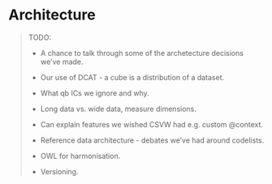 # Architecture

> TODO:
>
> - A chance to talk through some of the archetecture decisions we've made.
>
> - Our use of DCAT - a cube is a distribution of a dataset.
> - What qb ICs we ignore and why.
> - Long data vs. wide data, measure dimensions.
> - Can explain features we wished CSVW had e.g. custom @context. 
> - Reference data architecture - debates we've had around codelists.
> - OWL for harmonisation.
> - Versioning.
